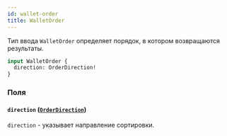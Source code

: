 ```yaml
---
id: wallet-order
title: WalletOrder
---
```



Тип ввода `WalletOrder` определяет порядок, в котором возвращаются результаты.

```graphql
input WalletOrder {
  direction: OrderDirection!
}
```


### Поля

#### `direction` ([`OrderDirection`](/reference/enums/order-direction))

`direction` - указывает направление сортировки.




